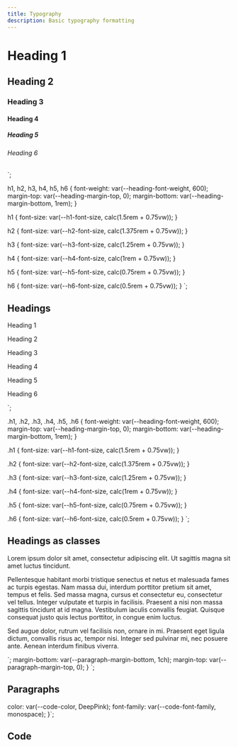 ```yaml
---
title: Typography
description: Basic typography formatting
---
```



<h1>Heading 1</h1>
<h2>Heading 2</h2>
<h3>Heading 3</h3>
<h4>Heading 4</h4>
<h5>Heading 5</h5>
<h6>Heading 6</h6>
`;

h1,
h2,
h3,
h4,
h5,
h6 {
  font-weight: var(--heading-font-weight, 600);
  margin-top: var(--heading-margin-top, 0);
  margin-bottom: var(--heading-margin-bottom, 1rem);
}

h1 {
font-size: var(--h1-font-size, calc(1.5rem + 0.75vw));
}

h2 {
font-size: var(--h2-font-size, calc(1.375rem + 0.75vw));
}

h3 {
font-size: var(--h3-font-size, calc(1.25rem + 0.75vw));
}

h4 {
font-size: var(--h4-font-size, calc(1rem + 0.75vw));
}

h5 {
font-size: var(--h5-font-size, calc(0.75rem + 0.75vw));
}

h6 {
font-size: var(--h6-font-size, calc(0.5rem + 0.75vw));
}
`;

## Headings

<CWFCode code={example1} style={example1Style} />

<p class="h1">Heading 1</p>
<p class="h2">Heading 2</p>
<p class="h3">Heading 3</p>
<p class="h4">Heading 4</p>
<p class="h5">Heading 5</p>
<p class="h6">Heading 6</p>
`;

.h1,
.h2,
.h3,
.h4,
.h5,
.h6 {
  font-weight: var(--heading-font-weight, 600);
  margin-top: var(--heading-margin-top, 0);
  margin-bottom: var(--heading-margin-bottom, 1rem);
}

.h1 {
font-size: var(--h1-font-size, calc(1.5rem + 0.75vw));
}

.h2 {
font-size: var(--h2-font-size, calc(1.375rem + 0.75vw));
}

.h3 {
font-size: var(--h3-font-size, calc(1.25rem + 0.75vw));
}

.h4 {
font-size: var(--h4-font-size, calc(1rem + 0.75vw));
}

.h5 {
font-size: var(--h5-font-size, calc(0.75rem + 0.75vw));
}

.h6 {
font-size: var(--h6-font-size, calc(0.5rem + 0.75vw));
}
`;

## Headings as classes

<CWFCode code={example2} style={example2Style} />

<p>Lorem ipsum dolor sit amet, consectetur adipiscing elit. Ut sagittis magna sit amet luctus tincidunt.</p>
<p>Pellentesque habitant morbi tristique senectus et netus et malesuada fames ac turpis egestas. Nam massa dui, interdum porttitor pretium sit amet, tempus et felis. Sed massa magna, cursus et consectetur eu, consectetur vel tellus. Integer vulputate et turpis in facilisis. Praesent a nisi non massa sagittis tincidunt at id magna. Vestibulum iaculis convallis feugiat. Quisque consequat justo quis lectus porttitor, in congue enim luctus.</p>
<p>Sed augue dolor, rutrum vel facilisis non, ornare in mi. Praesent eget ligula dictum, convallis risus ac, tempor nisi. Integer sed pulvinar mi, nec posuere ante. Aenean interdum finibus viverra.</p>
`;
  margin-bottom: var(--paragraph-margin-bottom, 1ch);
  margin-top: var(--paragraph-margin-top, 0);
}
`;

## Paragraphs

<CWFCode code={example3} style={example3Style} />

  color: var(--code-color, DeepPink);
  font-family: var(--code-font-family, monospace);
}`;

## Code

<CWFCode code={example4} style={example4Style} />
